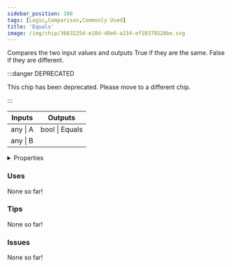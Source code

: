 ```yaml
---
sidebar_position: 188
tags: [Logic,Comparison,Commonly Used]
title: 'Equals'
image: /img/chip/3663225d-e18d-40e6-a234-ef10378528be.svg
---
```


Compares the two input values and outputs True if they are the same. False if they are different.

:::danger DEPRECATED

This chip has been deprecated. Please move to a different chip.

:::

<IChip uuid="3663225d-e18d-40e6-a234-ef10378528be"/>

<table><thead><tr><th>Inputs</th><th>Outputs</th></tr></thead><tbody><tr><td>any | A</td><td>bool | Equals</td></tr><tr><td>any | B</td><td /></tr></tbody></table>

<details>
  <summary>Properties</summary>
  <div>
    <div>
    <table>
      <tbody>
        <tr>
          <td>Is beta required?</td>
          <td>No</td>
        </tr>
        <tr>
          <td>Is chip a trolling risk?</td>
          <td>No</td>
        </tr>
        <tr>
          <td>Is chip a role assignment risk?</td>
          <td>No</td>
        </tr>
        <tr>
          <td>Chip UUID</td>
          <td>3663225d-e18d-40e6-a234-ef10378528be</td>
        </tr>
        <tr>
          <td>Room availability</td>
          <td>Available everywhere</td>
        </tr>
      </tbody>
    </table>
    </div>
  </div>
</details>

### Uses

None so far!

### Tips

None so far!

### Issues

None so far!